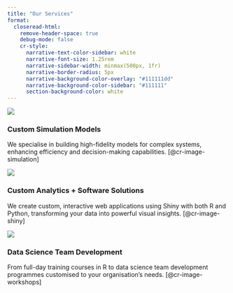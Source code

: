 ```yaml
---
title: "Our Services"
format:
  closeread-html:
    remove-header-space: true
    debug-mode: false
    cr-style:
      narrative-text-color-sidebar: white
      narrative-font-size: 1.25rem
      narrative-sidebar-width: minmax(500px, 1fr)
      narrative-border-radius: 5px
      narrative-background-color-overlay: "#111111dd"
      narrative-background-color-sidebar: "#111111"
      section-background-color: white
---
```


<!-- ```{=html}
<html lang="en">
<head>
    <meta charset="UTF-8">
    <meta name="viewport" content="width=device-width, initial-scale=1.0">
    <title>Our Services</title>
    <style>

        .container {
          display: flex;
          justify-content: space-between;
          gap: 20px;
          margin-top: 20px;
        }

        .box {
          padding: 10px;
          /* width: 430px; */
          /* height: 600px; */
          border: 0.25px solid #000;
          display: flex;
          flex-direction: column;
          align-items: center;
          text-align: left;
          background-color: #edeff7;
        }

        .box img {
          margin-top: 20px;
          width: 75%;
          height: auto;
          border-bottom: 4px solid #fff;
        }

        .box-text {
          
          margin-top: 10px;
          font-size: 20px;
        }

        .box1 {
          border-bottom: 5px solid #0078be;
        }

    </style>
</head>
<body>
  <div class="container">
    <div class="box box1">
    <ul>
        <li><strong>Data Quality</strong> – Understand the quality of your data, how it impacts your business, and receive guidance on how to improve data integrity.</li>
        <li><strong>Data Visualisation + Reporting Solutions</strong> – Harness the value of your data and unlock actionable insights with a data visualisation and reporting solution customised to your needs.</li>
        <li><strong>Custom Simulation Models</strong> – We specialise in building high-fidelity models for complex systems, enhancing efficiency and decision-making capabilities.</li>
        <li><strong>Shiny App Development</strong> – We create custom, interactive web applications using Shiny with both R and Python, transforming your data into powerful visual insights.</li>
    </ul>
        </div>
</div>
<div>
    <h2>Why Choose Us?</h2>
    <div class="container">
    <div class="box box1">
    <ul>
        <li><strong>Industry Expertise</strong> – Our team has experience across various industries, including conservation, education, logistics and more.</li>
        <li><strong>End-to-End Support</strong> – From concept to deployment, we provide seamless integration and ongoing maintenance.</li>
    </ul>
        </div>
</div>
    
    <!-- <h2>Contact Us</h2>
    <p>Contact us today to discuss your project and discover how we can bring your data to life!</p> -->

<!-- </div>
</body>
</html>
``` -->

<!-- ```{=html}
<style>
  @import url("https://fonts.googleapis.com/css2?family=Cormorant+Garamond:ital,wght@0,300;0,400;0,500;0,600;0,700;1,300;1,400;1,500;1,600;1,700&family=Playfair+Display:ital,wght@0,400..900;1,400..900&display=swap");

  #quarto-document-content h1 {
    font-family: "Cormorant Garamond", "Times New Roman", Times, serif;
    font-weight: 500;
    font-size: 2.3em;
    line-height: 1.1;
    margin-top: 0;
  }

  .cr-section  .narrative-col  > *:first-child {
    padding-block-start: 10svh;
  }
</style>
``` -->

:::{.cr-section}

:::{#cr-image-simulation}
![](/files/icon_gen/output/simulation_hex.png)
:::

### Custom Simulation Models
We specialise in building high-fidelity models for complex systems, enhancing efficiency and decision-making capabilities. [@cr-image-simulation]

:::{#cr-image-shiny}
![](/files/icon_gen/output/shiny_hex.png)
:::

### Custom Analytics + Software Solutions
We create custom, interactive web applications using Shiny with both R and Python, transforming your data into powerful visual insights. [@cr-image-shiny]

:::{#cr-image-workshops}
![](/files/icon_gen/output/workshops_hex.png)
:::

### Data Science Team Development
From full-day training courses in R to data science team development programmes customised to your organisation's needs. [@cr-image-workshops]

:::